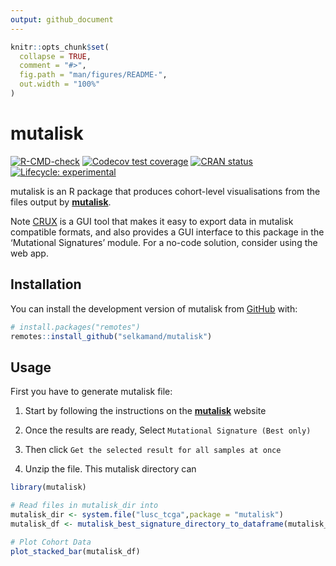 ```yaml
---
output: github_document
---
```


<!-- README.md is generated from README.Rmd. Please edit that file -->

```r
knitr::opts_chunk$set(
  collapse = TRUE,
  comment = "#>",
  fig.path = "man/figures/README-",
  out.width = "100%"
)
```

# mutalisk

<!-- badges: start -->
[![R-CMD-check](https://github.com/selkamand/mutalisk/actions/workflows/R-CMD-check.yaml/badge.svg)](https://github.com/selkamand/mutalisk/actions/workflows/R-CMD-check.yaml)
[![Codecov test coverage](https://codecov.io/gh/selkamand/mutalisk/branch/main/graph/badge.svg)](https://app.codecov.io/gh/selkamand/mutalisk?branch=main)
[![CRAN status](https://www.r-pkg.org/badges/version/mutalisk)](https://CRAN.R-project.org/package=mutalisk)
[![Lifecycle: experimental](https://img.shields.io/badge/lifecycle-experimental-orange.svg)](https://lifecycle.r-lib.org/articles/stages.html#experimental)
<!-- badges: end -->

mutalisk is an R package that produces cohort-level visualisations from the files output by [**mutalisk**](http://mutalisk.org/).

Note [CRUX](https://ccicb.shinyapps.io/crux/) is a GUI tool that makes it easy to export data in mutalisk compatible formats, and also provides a GUI interface to this package in the 'Mutational Signatures' module.
For a no-code solution, consider using the web app.

## Installation

You can install the development version of mutalisk from [GitHub](https://github.com/) with:

``` r
# install.packages("remotes")
remotes::install_github("selkamand/mutalisk")
```

## Usage

First you have to generate mutalisk file: 

1. Start by following the instructions on the [**mutalisk**](http://mutalisk.org/) website

2. Once the results are ready, Select `Mutational Signature (Best only)`

3. Then click `Get the selected result for all samples at once`

4. Unzip the file. This mutalisk directory can


```r
library(mutalisk)

# Read files in mutalisk_dir into 
mutalisk_dir <- system.file("lusc_tcga",package = "mutalisk")
mutalisk_df <- mutalisk_best_signature_directory_to_dataframe(mutalisk_dir)

# Plot Cohort Data
plot_stacked_bar(mutalisk_df)
```
